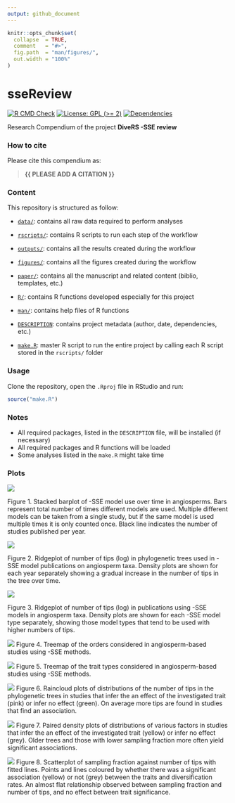 ```yaml
---
output: github_document
---
```


<!-- README.md is generated from README.Rmd. Please edit that file -->


```r
knitr::opts_chunk$set(
  collapse  = TRUE,
  comment   = "#>",
  fig.path  = "man/figures/",
  out.width = "100%"
)
```



# sseReview


<!-- badges: start -->
[![R CMD Check](https://github.com/ajhelmstetter/sseReview/actions/workflows/R-CMD-check.yaml/badge.svg)](https://github.com/ajhelmstetter/sseReview/actions/workflows/R-CMD-check.yaml)
[![License: GPL (>= 2)](https://img.shields.io/badge/License-GPL%20%28%3E%3D%202%29-blue.svg)](https://choosealicense.com/licenses/gpl-2.0/)
[![Dependencies](https://img.shields.io/badge/dependencies-0/0-brightgreen?style=flat)](#)
<!-- badges: end -->


Research Compendium of the project **DiveRS -SSE review**


### How to cite

Please cite this compendium as: 

> **{{ PLEASE ADD A CITATION }}**


### Content

This repository is structured as follow:

- [`data/`](https://github.com/ajhelmstetter/sseReview/tree/master/data):
contains all raw data required to perform analyses

- [`rscripts/`](https://github.com/ajhelmstetter/sseReview/tree/master/rscripts/):
contains R scripts to run each step of the workflow

- [`outputs/`](https://github.com/ajhelmstetter/sseReview/tree/master/outputs):
contains all the results created during the workflow

- [`figures/`](https://github.com/ajhelmstetter/sseReview/tree/master/figures):
contains all the figures created during the workflow

- [`paper/`](https://github.com/ajhelmstetter/sseReview/tree/master/paper):
contains all the manuscript and related content (biblio, templates, etc.)

- [`R/`](https://github.com/ajhelmstetter/sseReview/tree/master/R):
contains R functions developed especially for this project

- [`man/`](https://github.com/ajhelmstetter/sseReview/tree/master/man):
contains help files of R functions

- [`DESCRIPTION`](https://github.com/ajhelmstetter/sseReview/tree/master/DESCRIPTION):
contains project metadata (author, date, dependencies, etc.)

- [`make.R`](https://github.com/ajhelmstetter/sseReview/tree/master/make.R):
master R script to run the entire project by calling each R script stored in the `rscripts/` folder



### Usage

Clone the repository, open the `.Rproj` file in RStudio and run:

```r
source("make.R")
```

### Notes

- All required packages, listed in the `DESCRIPTION` file, will be installed (if necessary)
- All required packages and R functions will be loaded
- Some analyses listed in the `make.R` might take time

### Plots

![](figures/stacked_barplot_models.png) 

Figure 1. Stacked barplot of -SSE model use over time in angiosperms. Bars represent total number of times different models are used. Multiple different models can be taken from a single study, but if the same model is used multiple times it is only counted once. Black line indicates the number of studies published per year.

![](figures/ridgeplot_tips_year.png) 

Figure 2. Ridgeplot of number of tips (log) in phylogenetic trees used in -SSE model publications on angiosperm taxa. Density plots are shown for each year separately showing a gradual increase in the number of tips in the tree over time.  

![](figures/ridgeplot_tips_model.png) 

Figure 3. Ridgeplot of number of tips (log) in publications using -SSE models in angiosperm taxa. Density plots are shown for each -SSE model type separately, showing those model types that tend to be used with higher numbers of tips.  

![](figures/treemap_orders.png)
Figure 4. Treemap of the orders considered in angiosperm-based studies using -SSE methods.


![](figures/treemap_traits.png)
Figure 5. Treemap of the trait types considered in angiosperm-based studies using -SSE methods.

![](figures/raincloud_tips.png)
Figure 6. Raincloud plots of distributions of the number of tips in the phylogenetic trees in studies that infer the an effect of the investigated trait (pink) or infer no effect (green). On average more tips are found in studies that find an association.

![](figures/densities.png) 
Figure 7. Paired density plots of distributions of various factors in studies that infer the an effect of the investigated trait (yellow) or infer no effect (grey). Older trees and those with lower sampling fraction more often yield significant associations.

![](figures/scatterplot_sampling_tips.png)
Figure 8. Scatterplot of sampling fraction against number of tips with fitted lines. Points and lines coloured by whether there was a significant association (yellow) or not (grey) between the traits and diversification rates. An almost flat relationship observed between sampling fraction and number of tips, and no effect between trait significance.
